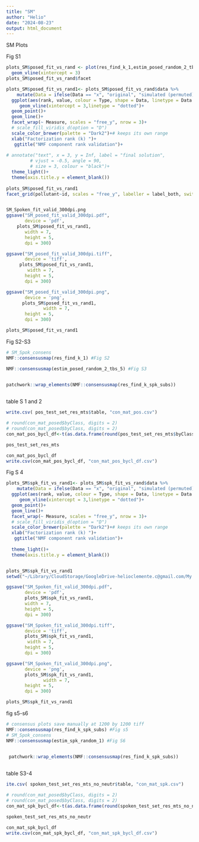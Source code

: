 ```yaml
---
title: "SM"
author: "Helio"
date: "2024-08-23"
output: html_document
---
```



SM Plots

Fig S1
```r
plots_SM$posed_fit_vs_rand <- plot(res_find_k_1,estim_posed_random_2_tbs_5)+
  geom_vline(xintercept = 3)
plots_SM$posed_fit_vs_rand$facet

plots_SM$posed_fit_vs_rand1<- plots_SM$posed_fit_vs_rand$data %>%
    mutate(Data = ifelse(Data == "x", "original", "simulated (permuted)"))%>%
  ggplot(aes(rank, value, colour = Type, shape = Data, linetype = Data ))+
     geom_vline(xintercept = 3,linetype = "dotted")+
  geom_point()+
  geom_line()+
  facet_wrap(~ Measure, scales = "free_y", nrow = 3)+
  # scale_fill_viridis_d(option = "D")
  scale_color_brewer(palette = "Dark2")+# keeps its own range
  xlab("Factorization rank (k) ")+
   ggtitle("NMF component rank validation")+
  
# annotate("text", x = 3, y = Inf, label = "final solution", 
         # vjust = -0.5, angle = 90, 
         # size = 3, colour = "black")+
  theme_light()+
  theme(axis.title.y = element_blank())
   
plots_SM$posed_fit_vs_rand1
facet_grid(pollutant~id, scales = "free_y", labeller = label_both, switch = "y")


SM_Spoken_fit_valid_300dpi.png
ggsave("SM_posed_fit_valid_300dpi.pdf",
       device = 'pdf',    
    plots_SM$posed_fit_vs_rand1,
       width = 7,
       height = 5,
       dpi = 300)

ggsave("SM_posed_fit_valid_300dpi.tiff",
       device = 'tiff',    
     plots_SM$posed_fit_vs_rand1,
        width = 7,
       height = 5,
       dpi = 300)

ggsave("SM_posed_fit_valid_300dpi.png",
       device = 'png',    
      plots_SM$posed_fit_vs_rand1,
              width = 7,
       height = 5,
       dpi = 300)

plots_SM$posed_fit_vs_rand1
```

Fig S2-S3
```r



# SM_Spok_consens
NMF::consensusmap(res_find_k_1) #Fig S2

NMF::consensusmap(estim_posed_random_2_tbs_5) #Fig S3


patchwork::wrap_elements(NMF::consensusmap(res_find_k_spk_subs))
 

```


table S 1 and 2

```r
write.csv( pos_test_set_res_mts$table, "con_mat_pos.csv")

# round(con_mat_posed$byClass, digits = 2)
# round(con_mat_posed$byClass, digits = 2)
con_mat_pos_bycl_df<-t(as.data.frame(round(pos_test_set_res_mts$byClass,digits = 2)))

pos_test_set_res_mts

con_mat_pos_bycl_df
write.csv(con_mat_pos_bycl_df, "con_mat_pos_bycl_df.csv")

```

Fig S 4  
```r
plots_SM$spk_fit_vs_rand1<- plots_SM$spk_fit_vs_rand$data %>%
    mutate(Data = ifelse(Data == "x", "original", "simulated (permuted)"))%>%
  ggplot(aes(rank, value, colour = Type, shape = Data, linetype = Data ))+
     geom_vline(xintercept = 3,linetype = "dotted")+
  geom_point()+
  geom_line()+
  facet_wrap(~ Measure, scales = "free_y", nrow = 3)+
  # scale_fill_viridis_d(option = "D")
  scale_color_brewer(palette = "Dark2")+# keeps its own range
  xlab("Factorization rank (k) ")+
   ggtitle("NMF component rank validation")+
  
  theme_light()+
  theme(axis.title.y = element_blank())


plots_SM$spk_fit_vs_rand1
setwd("~/Library/CloudStorage/GoogleDrive-helioclemente.c@gmail.com/My Drive/2022 - University Of Birmingham/HaloStudy/Data/ExportedFigures/SM")

ggsave("SM_Spoken_fit_valid_300dpi.pdf",
       device = 'pdf',    
       plots_SM$spk_fit_vs_rand1,
       width = 7,
       height = 5,
       dpi = 300)

ggsave("SM_Spoken_fit_valid_300dpi.tiff",
       device = 'tiff',    
       plots_SM$spk_fit_vs_rand1,
        width = 7,
       height = 5,
       dpi = 300)

ggsave("SM_Spoken_fit_valid_300dpi.png",
       device = 'png',    
       plots_SM$spk_fit_vs_rand1,
              width = 7,
       height = 5,
       dpi = 300)

plots_SM$spk_fit_vs_rand1
```
fig s5-s6
```r
   
# consensus plots save manually at 1200 by 1200 tiff
NMF::consensusmap(res_find_k_spk_subs) #Fig s5
# SM_Spok_consens
NMF::consensusmap(estim_spk_random_1) #Fig S6


 patchwork::wrap_elements(NMF::consensusmap(res_find_k_spk_subs))
 
```

table S3-4

```r
ite.csv( spoken_test_set_res_mts_no_neutr$table, "con_mat_spk.csv")

# round(con_mat_posed$byClass, digits = 2)
# round(con_mat_posed$byClass, digits = 2)
con_mat_spk_bycl_df<-t(as.data.frame(round(spoken_test_set_res_mts_no_neutr$byClass,digits = 2)))

spoken_test_set_res_mts_no_neutr

con_mat_spk_bycl_df
write.csv(con_mat_spk_bycl_df, "con_mat_spk_bycl_df.csv")


```
